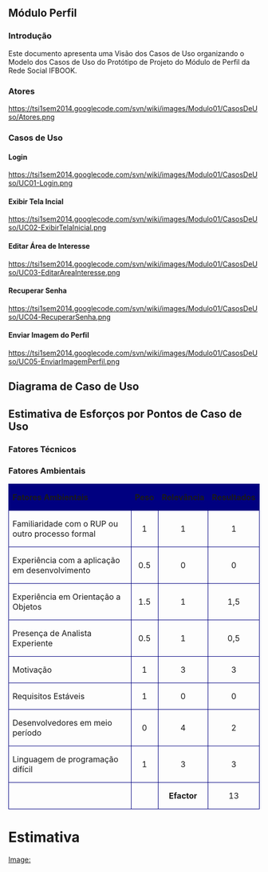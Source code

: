 ==Módulo Perfil==


===Introdução===
Este documento apresenta uma Visão dos Casos de Uso organizando o Modelo dos Casos de Uso do Protótipo de Projeto do Módulo de Perfil da Rede Social IFBOOK.


===Atores===
https://tsi1sem2014.googlecode.com/svn/wiki/images/Modulo01/CasosDeUso/Atores.png


===Casos de Uso===
==== Login ====
https://tsi1sem2014.googlecode.com/svn/wiki/images/Modulo01/CasosDeUso/UC01-Login.png

==== Exibir Tela Incial ====
https://tsi1sem2014.googlecode.com/svn/wiki/images/Modulo01/CasosDeUso/UC02-ExibirTelaInicial.png

==== Editar Área de Interesse ====
https://tsi1sem2014.googlecode.com/svn/wiki/images/Modulo01/CasosDeUso/UC03-EditarAreaInteresse.png

==== Recuperar Senha ====
https://tsi1sem2014.googlecode.com/svn/wiki/images/Modulo01/CasosDeUso/UC04-RecuperarSenha.png

==== Enviar Imagem do Perfil ====
https://tsi1sem2014.googlecode.com/svn/wiki/images/Modulo01/CasosDeUso/UC05-EnviarImagemPerfil.png







== Diagrama de Caso de Uso ==
== Estimativa de Esforços por Pontos de Caso de Uso ==
=== Fatores Técnicos ===

=== Fatores Ambientais ===

{| style="border-spacing:0;"
| style="background-color:#000080;border-top:0.75pt solid #000080;border-bottom:0.75pt solid #000080;border-left:0.75pt solid #000080;border-right:none;padding-top:0cm;padding-bottom:0cm;padding-left:0.191cm;padding-right:0.191cm;"| '''Fatores Ambientais'''
| style="background-color:#000080;border-top:0.75pt solid #000080;border-bottom:0.75pt solid #000080;border-left:0.75pt solid #000080;border-right:none;padding-top:0cm;padding-bottom:0cm;padding-left:0.191cm;padding-right:0.191cm;"| <center>'''Peso'''</center>
| style="background-color:#000080;border-top:0.75pt solid #000080;border-bottom:0.75pt solid #000080;border-left:0.75pt solid #000080;border-right:none;padding-top:0cm;padding-bottom:0cm;padding-left:0.191cm;padding-right:0.191cm;"| <center>'''Relevância'''</center>
| style="background-color:#000080;border:0.75pt solid #000080;padding-top:0cm;padding-bottom:0cm;padding-left:0.191cm;padding-right:0.191cm;"| <center>'''Resultados'''</center>

|-
| style="border-top:0.75pt solid #000080;border-bottom:0.75pt solid #000080;border-left:0.75pt solid #000080;border-right:none;padding-top:0cm;padding-bottom:0cm;padding-left:0.191cm;padding-right:0.191cm;"| Familiaridade com o RUP ou outro processo formal
| style="border-top:0.75pt solid #000080;border-bottom:0.75pt solid #000080;border-left:0.75pt solid #000080;border-right:none;padding-top:0cm;padding-bottom:0cm;padding-left:0.191cm;padding-right:0.191cm;"| <center>1</center>
| style="border-top:0.75pt solid #000080;border-bottom:0.75pt solid #000080;border-left:0.75pt solid #000080;border-right:none;padding-top:0cm;padding-bottom:0cm;padding-left:0.191cm;padding-right:0.191cm;"| <center>1</center>
| style="border:0.75pt solid #000080;padding-top:0cm;padding-bottom:0cm;padding-left:0.191cm;padding-right:0.191cm;"| <center>1</center>

|-
| style="border-top:0.75pt solid #000080;border-bottom:0.75pt solid #000080;border-left:0.75pt solid #000080;border-right:none;padding-top:0cm;padding-bottom:0cm;padding-left:0.191cm;padding-right:0.191cm;"| Experiência com a aplicação em desenvolvimento
| style="border-top:0.75pt solid #000080;border-bottom:0.75pt solid #000080;border-left:0.75pt solid #000080;border-right:none;padding-top:0cm;padding-bottom:0cm;padding-left:0.191cm;padding-right:0.191cm;"| <center>0.5</center>
| style="border-top:0.75pt solid #000080;border-bottom:0.75pt solid #000080;border-left:0.75pt solid #000080;border-right:none;padding-top:0cm;padding-bottom:0cm;padding-left:0.191cm;padding-right:0.191cm;"| <center>0</center>
| style="border:0.75pt solid #000080;padding-top:0cm;padding-bottom:0cm;padding-left:0.191cm;padding-right:0.191cm;"| <center>0</center>

|-
| style="border-top:0.75pt solid #000080;border-bottom:0.75pt solid #000080;border-left:0.75pt solid #000080;border-right:none;padding-top:0cm;padding-bottom:0cm;padding-left:0.191cm;padding-right:0.191cm;"| Experiência em Orientação a Objetos
| style="border-top:0.75pt solid #000080;border-bottom:0.75pt solid #000080;border-left:0.75pt solid #000080;border-right:none;padding-top:0cm;padding-bottom:0cm;padding-left:0.191cm;padding-right:0.191cm;"| <center>1.5</center>
| style="border-top:0.75pt solid #000080;border-bottom:0.75pt solid #000080;border-left:0.75pt solid #000080;border-right:none;padding-top:0cm;padding-bottom:0cm;padding-left:0.191cm;padding-right:0.191cm;"| <center>1</center>
| style="border:0.75pt solid #000080;padding-top:0cm;padding-bottom:0cm;padding-left:0.191cm;padding-right:0.191cm;"| <center>1,5</center>

|-
| style="border-top:0.75pt solid #000080;border-bottom:0.75pt solid #000080;border-left:0.75pt solid #000080;border-right:none;padding-top:0cm;padding-bottom:0cm;padding-left:0.191cm;padding-right:0.191cm;"| Presença de Analista Experiente
| style="border-top:0.75pt solid #000080;border-bottom:0.75pt solid #000080;border-left:0.75pt solid #000080;border-right:none;padding-top:0cm;padding-bottom:0cm;padding-left:0.191cm;padding-right:0.191cm;"| <center>0.5</center>
| style="border-top:0.75pt solid #000080;border-bottom:0.75pt solid #000080;border-left:0.75pt solid #000080;border-right:none;padding-top:0cm;padding-bottom:0cm;padding-left:0.191cm;padding-right:0.191cm;"| <center>1</center>
| style="border:0.75pt solid #000080;padding-top:0cm;padding-bottom:0cm;padding-left:0.191cm;padding-right:0.191cm;"| <center>0,5</center>

|-
| style="border-top:0.75pt solid #000080;border-bottom:0.75pt solid #000080;border-left:0.75pt solid #000080;border-right:none;padding-top:0cm;padding-bottom:0cm;padding-left:0.191cm;padding-right:0.191cm;"| Motivação
| style="border-top:0.75pt solid #000080;border-bottom:0.75pt solid #000080;border-left:0.75pt solid #000080;border-right:none;padding-top:0cm;padding-bottom:0cm;padding-left:0.191cm;padding-right:0.191cm;"| <center>1</center>
| style="border-top:0.75pt solid #000080;border-bottom:0.75pt solid #000080;border-left:0.75pt solid #000080;border-right:none;padding-top:0cm;padding-bottom:0cm;padding-left:0.191cm;padding-right:0.191cm;"| <center>3</center>
| style="border:0.75pt solid #000080;padding-top:0cm;padding-bottom:0cm;padding-left:0.191cm;padding-right:0.191cm;"| <center>3</center>

|-
| style="border-top:0.75pt solid #000080;border-bottom:0.75pt solid #000080;border-left:0.75pt solid #000080;border-right:none;padding-top:0cm;padding-bottom:0cm;padding-left:0.191cm;padding-right:0.191cm;"| Requisitos Estáveis
| style="border-top:0.75pt solid #000080;border-bottom:0.75pt solid #000080;border-left:0.75pt solid #000080;border-right:none;padding-top:0cm;padding-bottom:0cm;padding-left:0.191cm;padding-right:0.191cm;"| <center>1</center>
| style="border-top:0.75pt solid #000080;border-bottom:0.75pt solid #000080;border-left:0.75pt solid #000080;border-right:none;padding-top:0cm;padding-bottom:0cm;padding-left:0.191cm;padding-right:0.191cm;"| <center>0</center>
| style="border:0.75pt solid #000080;padding-top:0cm;padding-bottom:0cm;padding-left:0.191cm;padding-right:0.191cm;"| <center>0</center>

|-
| style="border-top:0.75pt solid #000080;border-bottom:0.75pt solid #000080;border-left:0.75pt solid #000080;border-right:none;padding-top:0cm;padding-bottom:0cm;padding-left:0.191cm;padding-right:0.191cm;"| Desenvolvedores em meio período
| style="border-top:0.75pt solid #000080;border-bottom:0.75pt solid #000080;border-left:0.75pt solid #000080;border-right:none;padding-top:0cm;padding-bottom:0cm;padding-left:0.191cm;padding-right:0.191cm;"| <center>0</center>
| style="border-top:0.75pt solid #000080;border-bottom:0.75pt solid #000080;border-left:0.75pt solid #000080;border-right:none;padding-top:0cm;padding-bottom:0cm;padding-left:0.191cm;padding-right:0.191cm;"| <center>4</center>
| style="border:0.75pt solid #000080;padding-top:0cm;padding-bottom:0cm;padding-left:0.191cm;padding-right:0.191cm;"| <center>2</center>

|-
| style="border-top:0.75pt solid #000080;border-bottom:0.75pt solid #000080;border-left:0.75pt solid #000080;border-right:none;padding-top:0cm;padding-bottom:0cm;padding-left:0.191cm;padding-right:0.191cm;"| Linguagem de programação difícil
| style="border-top:0.75pt solid #000080;border-bottom:0.75pt solid #000080;border-left:0.75pt solid #000080;border-right:none;padding-top:0cm;padding-bottom:0cm;padding-left:0.191cm;padding-right:0.191cm;"| <center>1</center>
| style="border-top:0.75pt solid #000080;border-bottom:0.75pt solid #000080;border-left:0.75pt solid #000080;border-right:none;padding-top:0cm;padding-bottom:0cm;padding-left:0.191cm;padding-right:0.191cm;"| <center>3</center>
| style="border:0.75pt solid #000080;padding-top:0cm;padding-bottom:0cm;padding-left:0.191cm;padding-right:0.191cm;"| <center>3</center>

|-
| style="border-top:0.75pt solid #000080;border-bottom:0.75pt solid #000080;border-left:0.75pt solid #000080;border-right:none;padding-top:0cm;padding-bottom:0cm;padding-left:0.191cm;padding-right:0.191cm;"| 
| style="border-top:0.75pt solid #000080;border-bottom:0.75pt solid #000080;border-left:0.75pt solid #000080;border-right:none;padding-top:0cm;padding-bottom:0cm;padding-left:0.191cm;padding-right:0.191cm;"| 
| style="border-top:0.75pt solid #000080;border-bottom:0.75pt solid #000080;border-left:0.75pt solid #000080;border-right:none;padding-top:0cm;padding-bottom:0cm;padding-left:0.191cm;padding-right:0.191cm;"| <center>'''Efactor'''</center>
| style="border:0.75pt solid #000080;padding-top:0cm;padding-bottom:0cm;padding-left:0.191cm;padding-right:0.191cm;"| <center>13</center>

|}
= Estimativa =
[[Image:]]